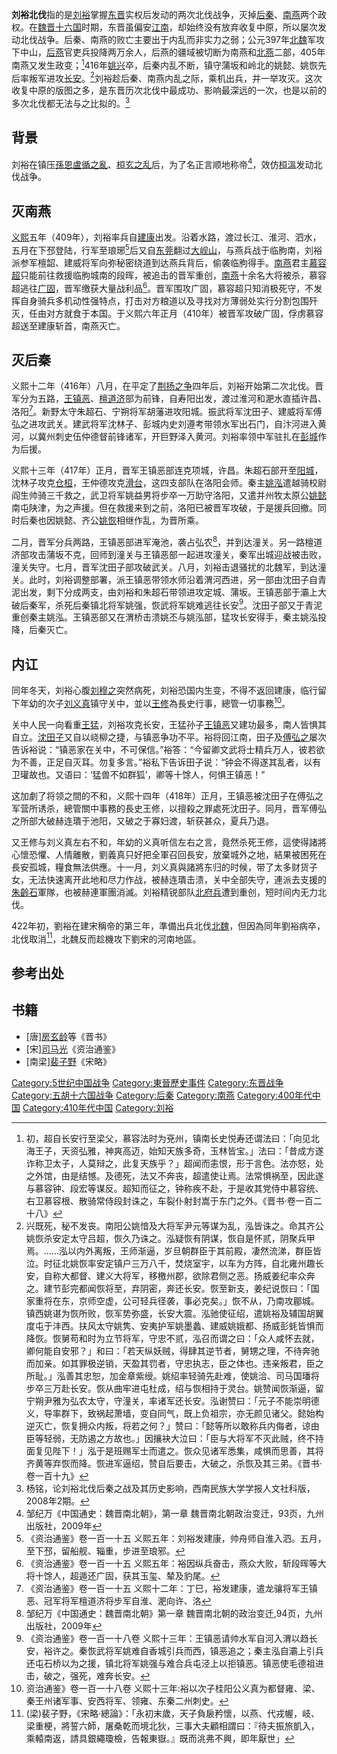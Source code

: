 '''刘裕北伐'''指的是[[刘裕|刘裕]]掌握[[东晋|东晋]]实权后发动的两次北伐战争，灭掉[[后秦|后秦]]、[[南燕_(十六國)|南燕]]两个政权。在[[魏晋|魏晋]][[十六国|十六国]]时期，东晋虽偏安[[江南|江南]]，却始终没有放弃收复中原，所以屡次发动北伐战争。后秦、南燕的败亡主要出于内乱而非实力之弱；公元397年[[北魏|北魏]]军攻下中山，[[后燕|后燕]]官吏兵投降两万余人，后燕的疆域被切断为南燕和[[北燕|北燕]]二部，405年南燕又发生政变；<ref>初，超自长安行至梁父，慕容法时为兗州，镇南长史悦寿还谓法曰：「向见北海王子，天资弘雅，神爽高迈，始知天族多奇，玉林皆宝。」法曰：「昔成方遂诈称卫太子，人莫辩之，此复天族乎？」超闻而恚恨，形于言色。法亦怒，处之外馆，由是结憾。及德死，法又不奔丧，超遣使让焉。法常惧祸至，因此遂与慕容钟、段宏等谋反。超知而征之，钟称疾不赴，于是收其党侍中慕容统、右卫慕容根、散骑常侍段封诛之，车裂仆射封嵩于东门之外。《晋书·卷一百二十八》</ref>416年[[姚兴|姚兴]]卒，后秦内乱不断，镇守蒲坂和岭北的姚懿、姚恢先后率叛军进攻[[长安|长安]]。<ref>兴既死，秘不发丧。南阳公姚愔及大将军尹元等谋为乱，泓皆诛之。命其齐公姚恢杀安定太守吕超，恢久乃诛之。泓疑恢有阴谋，恢自是怀贰，阴聚兵甲焉。……泓以内外离叛，王师渐逼，岁旦朝群臣于其前殿，凄然流涕，群臣皆泣。时征北姚恢率安定镇户三万八千，焚烧室宇，以车为方阵，自北雍州趣长安，自称大都督、建义大将军，移檄州郡，欲除君侧之恶。扬威姜纪率众奔之。建节彭完都闻恢将至，弃阴密，奔还长安。恢至新支，姜纪说恢曰：「国家重将在东，京师空虚，公可轻兵径袭，事必克矣。」恢不从，乃南攻郿城。镇西姚谌为恢所败，恢军势弥盛，长安大震。泓驰使征绍，遣姚裕及辅国胡翼度屯于沣西。扶风太守姚隽、安夷护军姚墨蠡、建威姚娥都、扬威彭蚝皆惧而降恢。恢舅苟和时为立节将军，守忠不贰，泓召而谓之曰：「众人咸怀去就，卿何能自安邪？」和曰：「若天纵妖贼，得肆其逆节者，舅甥之理，不待奔驰而加亲。如其罪极逆销，天盈其罚者，守忠执志，臣之体也。违亲叛君，臣之所耻。」泓善其忠恕，加金章紫绶。姚绍率轻骑先赴难，使姚洽、司马国璠将步卒三万赴长安。恢从曲牢进屯杜成，绍与恢相持于灵台。姚赞闻恢渐逼，留宁朔尹雅为弘农太守，守潼关，率诸军还长安。泓谢赞曰：「元子不能崇明德义，导率群下，致祸起萧墙，变自同气，既上负祖宗，亦无颜见诸父。懿始构逆灭亡，恢复拥众内叛，将若之何？」赞曰：「懿等所以敢称兵内侮者，谅由臣等轻弱，无防遏之方故也。」因攘袂大泣曰：「臣与大将军不灭此贼，终不持面复见陛下！」泓于是班赐军士而遣之。恢众见诸军悉集，咸惧而思善，其将齐黄等弃恢而降。恢进军逼绍，赞自后要击，大破之，杀恢及其三弟。《晋书·卷一百十九》</ref>刘裕趁后秦、南燕内乱之际，乘机出兵，并一举攻灭。这次收复中原的版图之多，是东晋历次北伐中最成功、影响最深远的一次，也是以前的多次北伐都无法与之比拟的。<ref name="杨铭">杨铭，论刘裕北伐后秦之战及其历史影响，西南民族大学学报人文社科版，2008年2期。</ref>

==背景==
刘裕在镇压[[孫恩盧循之亂|孫恩盧循之亂]]、[[桓玄|桓玄之乱]]后，为了名正言顺地称帝<ref>邹纪万《中国通史：魏晋南北朝》，第一章 魏晋南北朝政治变迁，93页，九州出版社，2009年</ref>，效仿[[桓溫|桓溫]]发动北伐战争。

==灭南燕==
[[义熙_(东晋)|义熙]]五年（409年），刘裕率兵自[[建康|建康]]出发。沿着水路，渡过长江、淮河、泗水，五月在下邳登陆，行军至琅琊<ref>《资治通鉴》卷一百一十五 义熙五年：刘裕发建康，帅舟师自淮入泗。五月，至下邳，留船舰、辎重，步进至琅邪。</ref>后又自[[東莞郡|东莞]]翻过[[大岘山|大岘山]]，与燕兵战于临朐南，刘裕派参军檀韶、建威将军向弥秘密绕道到达燕兵背后，偷袭临朐得手。[[南燕_(十六國)|南燕]]君主[[慕容超|慕容超]]只能前往救援临朐城南的段晖，被追击的晋军重创，[[南燕_(十六國)|南燕]]十余名大将被杀，慕容超逃往[[广固|广固]]，晋军缴获大量战利品<ref>《资治通鉴》卷一百一十五 义熙五年：裕因纵兵奋击，燕众大败，斩段晖等大将十馀人，超遁还广固，获其玉玺、辇及豹尾。</ref>。晋军围攻广固，慕容超只知消极死守，不发挥自身骑兵多机动性强特点，打击对方粮道以及寻找对方薄弱处实行分割包围歼灭，任由对方就食于本国。于义熙六年正月（410年）被晋军攻破广固，俘虏慕容超送至建康斩首，南燕灭亡。

==灭后秦==
义熙十二年（416年）八月，在平定了[[荆扬之争|荆扬之争]]四年后，刘裕开始第二次北伐。晋军分为五路，[[王镇恶|王镇恶]]、[[檀道济|檀道济]]部为前锋，自寿阳出发，渡过淮河和淝水直插许昌、洛阳<ref>《资治通鉴》卷一百一十五 义熙十二年：丁巳，裕发建康，遣龙骧将军王镇恶、冠军将军檀道济将步军自淮、淝向许、洛</ref>。新野太守朱超石、宁朔将军胡藩进攻阳城。振武将军沈田子、建威将军傅弘之进攻武关。建武将军沈林子、彭城内史刘遵考带领水军出石门，自汴河进入黄河，以冀州刺史伍仲德督前锋诸军，开巨野泽入黄河。刘裕率领中军驻扎在[[彭城|彭城]]作为后援。

义熙十三年（417年）正月，晋军王镇恶部连克项城，许昌。朱超石部开至[[阳城|阳城]]，沈林子攻克[[仓桓|仓桓]]，王仲德攻克[[滑台|滑台]]，这四支部队在洛阳会师。秦主[[姚泓|姚泓]]遣越骑校尉阎生帅骑三千救之，武卫将军姚益男将步卒一万助守洛阳，又遣并州牧太原公[[姚懿|姚懿]]南屯陕津，为之声援。但在救援来到之前，洛阳已被晋军攻破，于是援兵回撤。同时后秦也因姚懿、齐公[[姚恢|姚恢]]相继作乱，为晋所乘。

二月，晋军分兵两路，王镇恶部进军淹池，袭占弘农<ref>邹纪万《中国通史：魏晋南北朝》第一章 魏晋南北朝的政治变迁,94页，九州出版社，2009年</ref>，并到达潼关。另一路檀道济部攻击蒲坂不克，回师到潼关与王镇恶部一起进攻潼关，秦军出城迎战被击败，潼关失守。七月，晋军沈田子部攻破武关。八月，刘裕击退骚扰的北魏军，到达潼关。此时，刘裕调整部署，派王镇恶带领水师沿着渭河西进，另一部由沈田子自青泥出发，剩下分成两支，由刘裕和朱超石带领进攻定城、蒲坂。王镇恶部于灞上大破后秦军，杀死后秦镇北将军姚强，恢武将军姚难逃往长安<ref>《资治通鉴》卷一百一十八卷 义熙十三年：王镇恶请帅水军自河入渭以趋长安，裕许之。秦恢武将军姚难自香城引兵而西，镇恶追之；秦主泓自灞上引兵还屯石桥以为之援，镇北将军姚强与难合兵屯泾上以拒镇恶。镇恶使毛德祖进击，破之，强死，难奔长安。</ref>。沈田子部又于青泥重创秦主姚泓。王镇恶部又在渭桥击溃姚丕与姚泓部，猛攻长安得手，秦主姚泓投降，后秦灭亡。

==内讧==
同年冬天，刘裕心腹[[刘穆之|刘穆之]]突然病死，刘裕恐国内生变，不得不返回建康，临行留下年幼的次子[[刘义真|刘义真]]镇守关中，並以[[王修_(京兆)|王修]]為長史行事，總管一切事務<ref>资治通鉴》卷一百一十八卷 义熙十三年:裕以次子桂阳公义真为都督雍、梁、秦王州诸军事、安西将军、领雍、东秦二州刺史。</ref>。

关中人民一向看重[[王猛|王猛]]，刘裕攻克长安，王猛孙子[[王镇恶|王镇恶]]又建功最多，南人皆惧其自立。[[沈田子|沈田子]]又自以峣柳之捷，与镇恶争功不平。裕将回江南，田子及[[傅弘之|傅弘之]]屡次告诉裕说：“镇恶家在关中，不可保信。”裕答：“今留卿文武将士精兵万人，彼若欲为不善，正足自灭耳。勿复多言。”裕私下告诉田子说：“钟会不得遂其乱者，以有卫瓘故也。又语曰：‘猛兽不如群狐’，卿等十馀人，何惧王镇恶！” 

这加劇了将领之間的不和，义熙十四年（418年）正月，王镇恶被沈田子在傅弘之军营所诱杀，總管關中事務的長史王修，以擅殺之罪處死沈田子。同月，晋军傅弘之所部大破赫连璝于池阳，又破之于寡妇渡，斩获甚众，夏兵乃退。

又王修与刘义真左右不和，年幼的义真听信左右之言，竟然杀死王修，這使得諸將心懷恐懼、人情離散，劉義真只好把全軍召回長安，放棄城外之地，結果被困死在長安孤城，糧食無法供應。十一月，刘义真與諸將东归的时候，带了太多财货子女，无法快速离开此地和尽力作战，被赫连璝击溃，关中全部失守，連派去支援的[[朱齡石|朱齡石]]軍隊，也被赫連軍團消滅。刘裕精锐部队[[北府兵|北府兵]]遭到重创，短时间内无力北伐。

422年初，劉裕在建宋稱帝的第三年，準備出兵北伐[[北魏|北魏]]，但因為同年劉裕病卒，北伐取消<ref>(梁)裴子野，《宋略‧總論》：「永初末歲，天子負扆矜懷，以燕、代戎幄，岐、梁重梗，將誓六師，屠桑乾而境北狄，三事大夫顧相謂曰：『待夫振旅凱入，乘轅南返，請具銀繩瓊檢，告報東嶽。』既而洮弗不興，即年厭世」</ref>，北魏反而趁機攻下劉宋的河南地區。

== 参考出处 ==
{{Reflist|2}}

== 书籍 ==
*[唐][[房玄龄|房玄龄]]等《晋书》
*[宋][[司马光|司马光]]《资治通鉴》
*[南梁][[裴子野|裴子野]]《宋略》

{{晉朝歷史事件}}
{{五胡十六國歷史事件}}
{{北伐}}

[[Category:5世纪中国战争|Category:5世纪中国战争]]
[[Category:東晉歷史事件|Category:東晉歷史事件]]
[[Category:东晋战争|Category:东晋战争]]
[[Category:五胡十六国战争|Category:五胡十六国战争]]
[[Category:后秦|Category:后秦]]
[[Category:南燕|Category:南燕]]
[[Category:400年代中国|Category:400年代中国]]
[[Category:410年代中国|Category:410年代中国]]
[[Category:刘裕|Category:刘裕]]